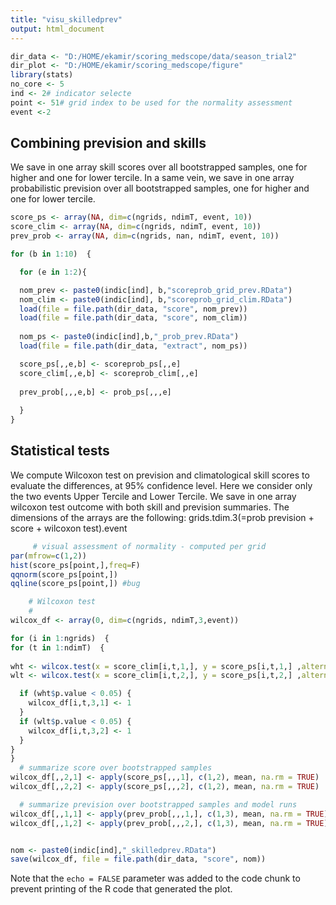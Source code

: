 ```yaml
---
title: "visu_skilledprev"
output: html_document
---
```


```r
dir_data <- "D:/HOME/ekamir/scoring_medscope/data/season_trial2" 
dir_plot <- "D:/HOME/ekamir/scoring_medscope/figure"
library(stats)
no_core <- 5
ind <- 2# indicator selecte
point <- 51# grid index to be used for the normality assessment
event <-2
```

## Combining prevision and skills

We save in one array skill scores over all bootstrapped samples, one for higher and one for lower tercile.
In a same vein, we save in one array probabilistic prevision over all bootstrapped samples, one for higher and one for lower tercile.


```r
score_ps <- array(NA, dim=c(ngrids, ndimT, event, 10)) 
score_clim <- array(NA, dim=c(ngrids, ndimT, event, 10)) 
prev_prob <- array(NA, dim=c(ngrids, nan, ndimT, event, 10)) 

for (b in 1:10)  { 

  for (e in 1:2){

  nom_prev <- paste0(indic[ind], b,"scoreprob_grid_prev.RData")
  nom_clim <- paste0(indic[ind], b,"scoreprob_grid_clim.RData")
  load(file = file.path(dir_data, "score", nom_prev))
  load(file = file.path(dir_data, "score", nom_clim))
  
  nom_ps <- paste0(indic[ind],b,"_prob_prev.RData")
  load(file = file.path(dir_data, "extract", nom_ps))

  score_ps[,,e,b] <- scoreprob_ps[,,e]
  score_clim[,,e,b] <- scoreprob_clim[,,e]
  
  prev_prob[,,,e,b] <- prob_ps[,,,e]
  
  }
}

```

## Statistical tests

We compute Wilcoxon test on prevision and climatological skill scores to evaluate the differences, at 95% confidence level. Here we consider only the two events Upper Tercile and Lower Tercile.
We save in one array wilcoxon test outcome with both skill and prevision summaries. The dimensions of the arrays are the following:
grids.tdim.3(=prob prevision + score + wilcoxon test).event

```r

     # visual assessment of normality - computed per grid
par(mfrow=c(1,2))
hist(score_ps[point,],freq=F)
qqnorm(score_ps[point,])
qqline(score_ps[point,]) #bug

    # Wilcoxon test 
    #
wilcox_df <- array(0, dim=c(ngrids, ndimT,3,event)) 

for (i in 1:ngrids)  { 
for (t in 1:ndimT)  { 
  
wht <- wilcox.test(x = score_clim[i,t,1,], y = score_ps[i,t,1,] ,alternative = "less", paired = TRUE, conf.level = 0.95, na.rm = TRUE)
wlt <- wilcox.test(x = score_clim[i,t,2,], y = score_ps[i,t,2,] ,alternative = "less", paired = TRUE, conf.level = 0.95, na.rm = TRUE)

  if (wht$p.value < 0.05) {
    wilcox_df[i,t,3,1] <- 1 
  }
  if (wlt$p.value < 0.05) {
    wilcox_df[i,t,3,2] <- 1 
  }
}
}
  # summarize score over bootstrapped samples
wilcox_df[,,2,1] <- apply(score_ps[,,,1], c(1,2), mean, na.rm = TRUE)
wilcox_df[,,2,2] <- apply(score_ps[,,,2], c(1,2), mean, na.rm = TRUE)

  # summarize prevision over bootstrapped samples and model runs
wilcox_df[,,1,1] <- apply(prev_prob[,,,1,], c(1,3), mean, na.rm = TRUE)
wilcox_df[,,1,2] <- apply(prev_prob[,,,2,], c(1,3), mean, na.rm = TRUE)


nom <- paste0(indic[ind],"_skilledprev.RData")
save(wilcox_df, file = file.path(dir_data, "score", nom))

```

Note that the `echo = FALSE` parameter was added to the code chunk to prevent printing of the R code that generated the plot.
